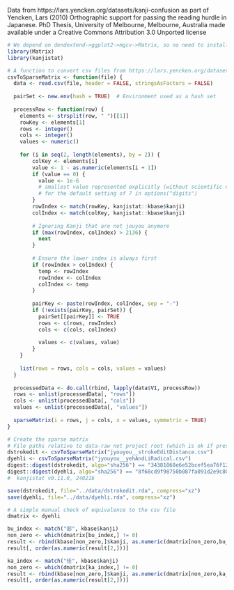 Data from https://lars.yencken.org/datasets/kanji-confusion
as part of
Yencken, Lars (2010) Orthographic support for passing the reading hurdle in Japanese. PhD Thesis, University of Melbourne, Melbourne, Australia
made available under a Creative Commons Attribution 3.0 Unported license

```r
# We depend on dendextend->ggplot2->mgcv->Matrix, so no need to install.
library(Matrix)
library(kanjistat)
```

```r
# A function to convert csv files from https://lars.yencken.org/datasets/kanji-confusion
csvToSparseMatrix <- function(file) {
  data <- read.csv(file, header = FALSE, stringsAsFactors = FALSE)
  
  pairSet <- new.env(hash = TRUE)  # Environment used as a hash set
  
  processRow <- function(row) {
    elements <- strsplit(row, " ")[[1]]
    rowKey <- elements[1]
    rows <- integer()
    cols <- integer()
    values <- numeric()
    
    for (i in seq(2, length(elements), by = 2)) {
        colKey <- elements[i]
        value <- 1 - as.numeric(elements[i + 1])
        if (value == 0) {
          value <- 1e-6 
          # smallest value represented explicitly (without scientific notation)
          # for the default setting of 7 in options("digits")
        }
        rowIndex <- match(rowKey, kanjistat::kbase$kanji)
        colIndex <- match(colKey, kanjistat::kbase$kanji)
        
        # Ignoring Kanji that are not jouyou anymore 
        if (max(rowIndex, colIndex) > 2136) { 
          next
        }
        
        # Ensure the lower index is always first
        if (rowIndex > colIndex) {
          temp <- rowIndex
          rowIndex <- colIndex
          colIndex <- temp
        }
        
        pairKey <- paste(rowIndex, colIndex, sep = "-")
        if (!exists(pairKey, pairSet)) {
          pairSet[[pairKey]] <- TRUE
          rows <- c(rows, rowIndex)
          cols <- c(cols, colIndex)
          
          values <- c(values, value)
        }
    }
    
    list(rows = rows, cols = cols, values = values)
  }
  
  processedData <- do.call(rbind, lapply(data$V1, processRow))
  rows <- unlist(processedData[, "rows"])
  cols <- unlist(processedData[, "cols"])
  values <- unlist(processedData[, "values"])
  
  sparseMatrix(i = rows, j = cols, x = values, symmetric = TRUE)
}

# Create the sparse matrix
# File paths relative to data-raw not project root (which is ok if present file was double-clicked)
dstrokedit <- csvToSparseMatrix("jyouyou__strokeEditDistance.csv")
dyehli <- csvToSparseMatrix("jyouyou__yehAndLiRadical.csv")
digest::digest(dstrokedit, algo="sha256") == "34381068e6e52bcef5ea76f121910556e37a51f37072b056437be1a42d58fcc7"
digest::digest(dyehli, algo="sha256") == "8f68cd9f98750b087fa091d2e9c80abe5dbbd101e4f8d7cf0dab22c26e0a8520"
#  kanjistat v0.11.0, 240216 

save(dstrokedit, file="../data/dstrokedit.rda", compress="xz")
save(dyehli, file="../data/dyehli.rda", compress="xz")   

```

```r
# A simple manual check of equivalence to the csv file
dmatrix <- dyehli

bu_index <- match("部", kbase$kanji)
non_zero <- which(dmatrix[bu_index,] != 0)
result <- rbind(kbase[non_zero,]$kanji, as.numeric(dmatrix[non_zero,bu_index]))
result[, order(as.numeric(result[2,]))]

ka_index <- match("佳", kbase$kanji)
non_zero <- which(dmatrix[ka_index,] != 0)
result <- rbind(kbase[non_zero,]$kanji, as.numeric(dmatrix[non_zero,ka_index]))
result[, order(as.numeric(result[2,]))]
```


















